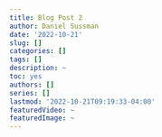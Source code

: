```yaml
---
title: Blog Post 2
author: Daniel Sussman
date: '2022-10-21'
slug: []
categories: []
tags: []
description: ~
toc: yes
authors: []
series: []
lastmod: '2022-10-21T09:19:33-04:00'
featuredVideo: ~
featuredImage: ~
---
```

